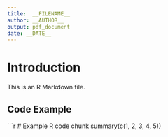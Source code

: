 ```yaml
---
title:  __FILENAME__
author: __AUTHOR__
output: pdf_document
date: __DATE__
---
```


# Introduction

This is an R Markdown file.

## Code Example

```r
# Example R code chunk
summary(c(1, 2, 3, 4, 5))

